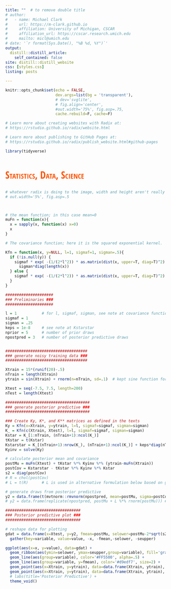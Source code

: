 ```yaml
---
title: ""  # to remove double title
# author:
#   - name: Michael Clark
#     url: https://m-clark.github.io
#     affiliation: University of Michigan, CSCAR
#     affiliation_url: https://cscar.research.umich.edu
#     mailto: micl@umich.edu
# date: '`r format(Sys.Date(), "%B %d, %Y")`'
output:
  distill::distill_article:
    self_contained: false
site: distill::distill_website
css: [styles.css]
listing: posts

---
```


```r
knitr::opts_chunk$set(echo = FALSE, 
                      dev.args=list(bg = 'transparent'), 
                      # dev='svglite',                                
                      # fig.align='center', 
                      #out.width='75%', fig.asp=.75,                 
                      cache.rebuild=F, cache=F)

# Learn more about creating websites with Radix at:
# https://rstudio.github.io/radix/website.html

# Learn more about publishing to GitHub Pages at:
# https://rstudio.github.io/radix/publish_website.html#github-pages

library(tidyverse)
```

#

<div style="font-size: 150%; color: #ff5500; font-variant: small-caps; font-family: 'Open Sans Condensed'">
# Statistics, Data, Science
</div>


```r
# whatever radix is doing to the image, width and height aren't really meaningful.  Making width smaller can actually result in a larger image
# out.width='5%', fig.asp=.5



# the mean function; in this case mean=0
muFn = function(x){
  x = sapply(x, function(x) x=0)
  x
}

# The covariance function; here it is the squared exponential kernel.

Kfn = function(x, y=NULL, l=1, sigmaf=1, sigman=.5){
  if (!is.null(y)) {
    sigmaf * exp( -(1/(2*l^2)) * as.matrix(dist(x, upper=T, diag=T)^2) ) + 
      sigman*diag(length(x))    
  } else {
    sigmaf * exp( -(1/(2*l^2)) * as.matrix(dist(x, upper=T, diag=T)^2) )
  }  
}

#####################
### Preliminaries ###
#####################

l = 1           # for l, sigmaf, sigman, see note at covariance function
sigmaf = 1      
sigman = .25 
keps = 1e-8     # see note at Kstarstar
nprior = 5      # number of prior draws
npostpred = 3   # number of posterior predictive draws


####################################
### generate noisy training data ###
####################################

Xtrain = 15*(runif(20)-.5)  
nTrain = length(Xtrain)
ytrain = sin(Xtrain) + rnorm(n=nTrain, sd=.1)  # kept sine function for comparison to noise free result

Xtest = seq(-7.5, 7.5, length=200)
nTest = length(Xtest)

#####################################
### generate posterior predictive ###
#####################################

### Create Ky, K*, and K** matrices as defined in the texts
Ky = Kfn(x=Xtrain, y=ytrain, l=l, sigmaf=sigmaf, sigman=sigman)
K_ = Kfn(c(Xtrain, Xtest), l=l, sigmaf=sigmaf, sigman=sigman)                    # initial matrix
Kstar = K_[1:nTrain, (nTrain+1):ncol(K_)]                                        # dim = N x N*
tKstar = t(Kstar)                                                                # dim = N* x N
Kstarstar = K_[(nTrain+1):nrow(K_), (nTrain+1):ncol(K_)] + keps*diag(nTest)      # dim = N* x N*; the keps part is for positive definiteness
Kyinv = solve(Ky)

# calculate posterior mean and covariance
postMu = muFn(Xtest) + tKstar %*% Kyinv %*% (ytrain-muFn(Xtrain))
postCov = Kstarstar - tKstar %*% Kyinv %*% Kstar
s2 = diag(postCov)
# R = chol(postCov)  
# L = t(R)      # L is used in alternative formulation below based on gaussSample.m

# generate draws from posterior predictive
y2 = data.frame(t(mvtnorm::rmvnorm(npostpred, mean=postMu, sigma=postCov)))
# y2 = data.frame(replicate(npostpred, postMu + L %*% rnorm(postMu))) # alternative

#################################
### Posterior predictive plot ###
#################################

# reshape data for plotting
gdat = data.frame(x=Xtest, y=y2, fmean=postMu, selower=postMu-2*sqrt(s2), seupper=postMu+2*sqrt(s2)) %>% 
  gather(key=variable, value=value, -x, -fmean,-selower, -seupper)

ggplot(aes(x=x, y=value), data=gdat) + 
  geom_ribbon(aes(ymin=selower, ymax=seupper,group=variable), fill='gray98') +
  geom_line(aes(group=variable), color='#FF5500', alpha=.5) +
  geom_line(aes(group=variable, y=fmean), color='#d9edf7', size=2) +
  geom_point(aes(x=Xtrain, y=ytrain), data=data.frame(Xtrain, ytrain), size=4, color='#0085a1', alpha=.5) +
  geom_point(aes(x=Xtrain, y=ytrain), data=data.frame(Xtrain, ytrain), size=2, color='#0085a1', alpha=.25) +
  # labs(title='Posterior Predictive') +
  theme_void()



```

